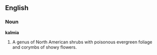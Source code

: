 ==English==

===Noun===

'''kalmia'''

#A genus of North American shrubs with poisonous evergreen foliage and corymbs of showy flowers.
